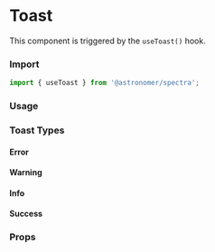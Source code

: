 


<Meta title="Components|Toast" component={Toast} />

# Toast
This component is triggered by the `useToast()` hook.

### Import
```js
import { useToast } from '@astronomer/spectra';
```

### Usage
<Preview>
  <Demo content="This is a Toast message!" />
</Preview>


### Toast Types
<Preview>
  <Demo btnLabel="Show Success Toast" type="success" content="Lorem ipsum dolor sit amet." />
  <Demo btnLabel="Show Info Toast" type="info" content="Lorem ipsum dolor sit amet." />
  <Demo btnLabel="Show Warning Toast" type="warning" content="Lorem ipsum dolor sit amet." />
  <Demo btnLabel="Show Error Toast" type="error" content="Lorem ipsum dolor sit amet." />
</Preview>

#### Error
<Preview>
  <Story name="Error">
    <Toast type="error" content="Lorem ipsum dolor sit amet." />
  </Story>
</Preview>

#### Warning
<Preview>
  <Story name="Warning">
    <Toast type="warning" content="Lorem ipsum dolor sit amet." />
  </Story>
</Preview>

#### Info
<Preview>
  <Story name="Info">
    <Toast type="info" content="Lorem ipsum dolor sit amet." />
  </Story>
</Preview>

#### Success
<Preview>
  <Story name="Success">
    <Toast type="success" content="Lorem ipsum dolor sit amet." />
  </Story>
</Preview>

### Props
<Props of={Toast} />
